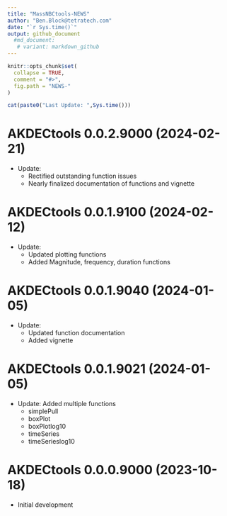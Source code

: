 ```yaml
---
title: "MassNBCtools-NEWS"
author: "Ben.Block@tetratech.com"
date: "`r Sys.time()`"
output: github_document
  #md_document:
   # variant: markdown_github
---
```


<!-- NEWS.md is generated from NEWS.Rmd. Please edit that file -->

```r
knitr::opts_chunk$set(
  collapse = TRUE,
  comment = "#>",
  fig.path = "NEWS-"
)
```

```r
cat(paste0("Last Update: ",Sys.time()))
```

# AKDECtools 0.0.2.9000 (2024-02-21)

-   Update: 
    - Rectified outstanding function issues
    - Nearly finalized documentation of functions and vignette
    
# AKDECtools 0.0.1.9100 (2024-02-12)

-   Update: 
    - Updated plotting functions
    - Added Magnitude, frequency, duration functions
    
# AKDECtools 0.0.1.9040 (2024-01-05)

-   Update: 
    - Updated function documentation
    - Added vignette
    
# AKDECtools 0.0.1.9021 (2024-01-05)

-   Update: Added multiple functions
    -   simplePull
    -   boxPlot
    -   boxPlotlog10
    -   timeSeries
    -   timeSerieslog10

# AKDECtools 0.0.0.9000 (2023-10-18)

-   Initial development
